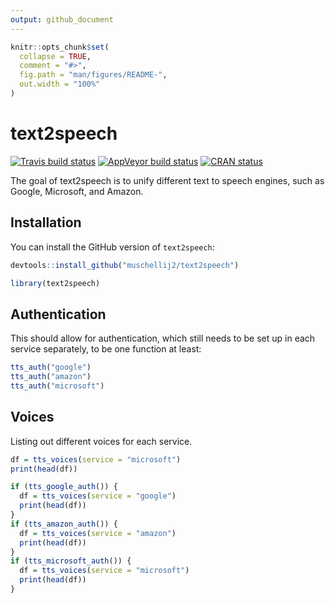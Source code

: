 ```yaml
---
output: github_document
---
```


<!-- README.md is generated from README.Rmd. Please edit that file -->

```r
knitr::opts_chunk$set(
  collapse = TRUE,
  comment = "#>",
  fig.path = "man/figures/README-",
  out.width = "100%"
)
```
# text2speech

<!-- badges: start -->
[![Travis build status](https://travis-ci.com/muschellij2/text2speech.svg?branch=master)](https://travis-ci.com/muschellij2/text2speech)
[![AppVeyor build status](https://ci.appveyor.com/api/projects/status/github/muschellij2/text2speech?branch=master&svg=true)](https://ci.appveyor.com/project/muschellij2/text2speech)
[![CRAN status](https://www.r-pkg.org/badges/version/text2speech)](https://cran.r-project.org/package=text2speech)
<!-- badges: end -->

The goal of text2speech is to unify different text to speech engines, such as Google, Microsoft, and Amazon.

## Installation

You can install the GitHub version of `text2speech`:

```r
devtools::install_github("muschellij2/text2speech")
```

```r
library(text2speech)
```

## Authentication

This should allow for authentication, which still needs to be set up in each service separately, to be one function at least:

```r
tts_auth("google")
tts_auth("amazon")
tts_auth("microsoft")
```

## Voices

Listing out different voices for each service.
```r
df = tts_voices(service = "microsoft")
print(head(df))

if (tts_google_auth()) {
  df = tts_voices(service = "google")
  print(head(df))
}
if (tts_amazon_auth()) {
  df = tts_voices(service = "amazon")
  print(head(df))
}
if (tts_microsoft_auth()) {
  df = tts_voices(service = "microsoft")
  print(head(df))
}
```

